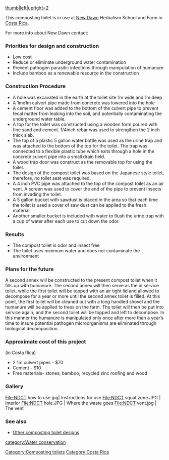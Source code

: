 [[Image:NewDawnToileOK.jpg‎|thumb|left|upright=2]]

{{Tocright}}
This composting toilet is in use at [http://www.thenewdawncenter.info/sitemap.html|The New Dawn] Herbalism School and Farm in [[Costa Rica]].

For more info about New Dawn contact: {{email|thenewdawncenter|yahoo.com}}

===Priorities for design and construction===
*Low cost
*Reduce or eliminate underground water contamination
*Prevent pathogen parasitic infections through manipulation of humanure
*Include bamboo as a renewable resource in the construction

===Construction Procedure===
*A hole was excavated in the earth at the toilet site 1m wide and 1m deep
*A 1mx1m culvert pipe made from concrete was lowered into the hole
*A cement floor was added to the bottom of the culvert pipe to prevent fecal matter from leaking into the soil, and potentially contaminating the underground water table.
*A top for the toilet was constructed using a wooden form poured with fine sand and cement.  1/4inch rebar was used to strengthen the 2 inch thick slab.
*The top of a plastic 5 gallon water bottle was used as the urine trap and was attached to the bottom of the top for the toilet.  The trap was connected to a flexible plastic tube which exits through a hole in the concrete culvert pipe into a small drain field.
*A wood trap door was construct as the removable top for using the toilet.
*The design of the compost toilet was based on the Japanese style toilet, therefore, no toilet seat was required.  
*A 4 inch PVC pipe was attached to the top of the compost toilet as an air vent.  A screen was used to cover the end of the pipe to prevent insects from invading the toilet.
*A 5 gallon bucket with sawdust is placed in the area so that each time the toilet is used a cover of saw dust can be applied to the fresh material.  
*Another smaller bucket is included with water to flush the urine trap with a cup of water after each use to cut down the odor.

===Results===
*The compost toilet is odor and insect free
*The toilet uses minimum water and does not contaminate the environment

===Plans for the future===
A second annex will be constructed to the present compost toilet when it fills up with humanure.
The second annex will then serve as the in service toilet, while the first toilet will be topped with an air tight lid and allowed to decompose for a year or more until the second annex toilet is filled.  At this point, the first toilet will be cleaned out with a long handled shovel and the humanure will be applied to trees on the farm.  The toilet will then be put into service again, and the second toilet will be topped and left to decompose.  In this manner the humanure is manipulated only once after more than a year’s time to insure potential pathogen microorganisms are eliminated through biological decomposition.

===Approximate cost of this project===      
(in Costa Rica)
*2 1m culvert pipes - $70
*Cement - $10
*Free materials- stones, bamboo, recycled zinc roofing and wood

===Gallery===
<gallery>
File:NDCT how to use.jpg| Instructions for use
File:NDCT squat zone.JPG | Interior
File:NDCT hole.JPG | Where the waste goes
File:NDCT vent.jpg | The vent
</gallery>

===See also===
* [[Composting_toilets#Gallery|Other composting toilet designs]]

[[Category:Composting toilets]]
[[category:Water conservation]]
[[Category:Costa Rica]]